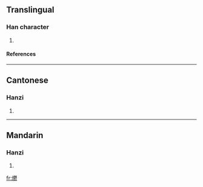 ==Translingual==
===Han character===
{{Han char|rn=86|rad=火|as=29|sn=33|four=9482<sub>2</sub>|canj=火木木竹 (FDDH)}}
# {{defn|Han|sort=火29}}
====References====
{{Han ref|kx=0688.240|dkj=19651|dj=1101.110|hdz=32251.060|uh=7229|ud=29225|bh=F9C6|bd=63942}}

----
==Cantonese==
===Hanzi===
{{yue-hanzi|jyut=|y=wat1}}
# {{defn|Cantonese}}

----
==Mandarin==
===Hanzi===
{{cmn-hanzi|pin=[[yù]] ([[yu4]])|wg=yü<sup>4</sup>}}
# {{defn|Mandarin}}

[[fr:爩]]